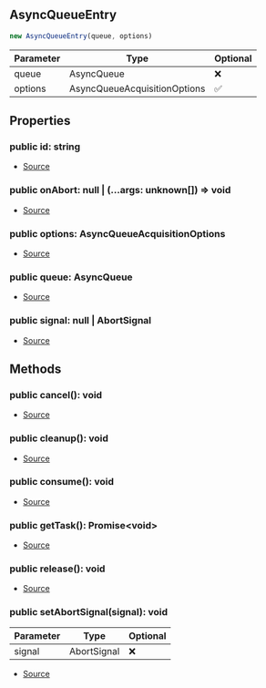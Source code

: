 ## AsyncQueueEntry


```typescript
new AsyncQueueEntry(queue, options)
```
| Parameter | Type | Optional |
| ----------- | ----------- | ----------- |
| queue | AsyncQueue | ❌ |
| options | AsyncQueueAcquisitionOptions | ✅ |


## Properties
### public id: string
- [Source](https://github.com/Androz2091/discord-player/blob/f2dbc02/packages/discord-player/src/utils/AsyncQueue.ts#L96)
### public onAbort: null \| (...args: unknown\[]) => void
- [Source](https://github.com/Androz2091/discord-player/blob/f2dbc02/packages/discord-player/src/utils/AsyncQueue.ts#L99)
### public options: AsyncQueueAcquisitionOptions
- [Source](https://github.com/Androz2091/discord-player/blob/f2dbc02/packages/discord-player/src/utils/AsyncQueue.ts#L103)
### public queue: AsyncQueue
- [Source](https://github.com/Androz2091/discord-player/blob/f2dbc02/packages/discord-player/src/utils/AsyncQueue.ts#L103)
### public signal: null \| AbortSignal
- [Source](https://github.com/Androz2091/discord-player/blob/f2dbc02/packages/discord-player/src/utils/AsyncQueue.ts#L98)

## Methods
### public cancel(): void
- [Source](https://github.com/Androz2091/discord-player/blob/f2dbc02/packages/discord-player/src/utils/AsyncQueue.ts#L135)
### public cleanup(): void
- [Source](https://github.com/Androz2091/discord-player/blob/f2dbc02/packages/discord-player/src/utils/AsyncQueue.ts#L140)
### public consume(): void
- [Source](https://github.com/Androz2091/discord-player/blob/f2dbc02/packages/discord-player/src/utils/AsyncQueue.ts#L125)
### public getTask(): Promise\<void>
- [Source](https://github.com/Androz2091/discord-player/blob/f2dbc02/packages/discord-player/src/utils/AsyncQueue.ts#L146)
### public release(): void
- [Source](https://github.com/Androz2091/discord-player/blob/f2dbc02/packages/discord-player/src/utils/AsyncQueue.ts#L130)
### public setAbortSignal(signal): void
| Parameter | Type | Optional |
| ----------- | ----------- | ----------- |
| signal | AbortSignal | ❌ |


- [Source](https://github.com/Androz2091/discord-player/blob/f2dbc02/packages/discord-player/src/utils/AsyncQueue.ts#L114)